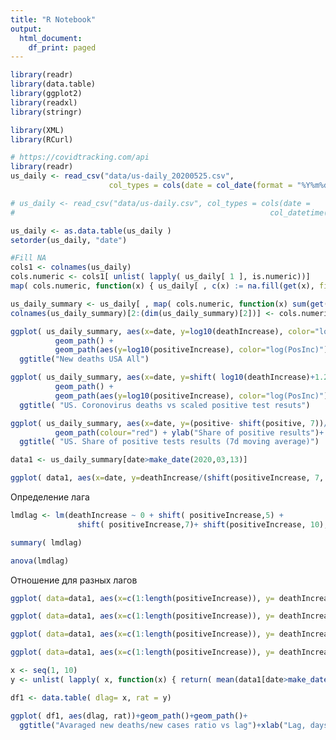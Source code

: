 ---
title: "R Notebook"
output:
  html_document:
    df_print: paged
---

```{r init}
library(readr)
library(data.table)
library(ggplot2)
library(readxl)
library(stringr)

library(XML)
library(RCurl)

```

```{r}
# https://covidtracking.com/api
library(readr)
us_daily <- read_csv("data/us-daily_20200525.csv",
                      col_types = cols(date = col_date(format = "%Y%m%d")))

# us_daily <- read_csv("data/us-daily.csv", col_types = cols(date = 
#                                                         col_datetime(format = "%m/%d/%Y %H:%M")))

us_daily <- as.data.table(us_daily )
setorder(us_daily, "date")

#Fill NA
cols1 <- colnames(us_daily)
cols.numeric <- cols1[ unlist( lapply( us_daily[ 1 ], is.numeric))]
map( cols.numeric, function(x) { us_daily[ , c(x) := na.fill(get(x), fill=0)]; x}) 

us_daily_summary <- us_daily[ , map( cols.numeric, function(x) sum(get(x))), by=date ]
colnames(us_daily_summary)[2:(dim(us_daily_summary)[2])] <- cols.numeric


```


```{r}
ggplot( us_daily_summary, aes(x=date, y=log10(deathIncrease), color="log(D)"))+
          geom_path() +
          geom_path(aes(y=log10(positiveIncrease), color="log(PosInc)"))+
  ggtitle("New deaths USA All")
```

```{r}
ggplot( us_daily_summary, aes(x=date, y=shift( log10(deathIncrease)+1.2, 7, type="lead"), color="log(D)+1.2, \nshifted 7 days backward"))+
          geom_path() +
          geom_path(aes(y=log10(positiveIncrease), color="log(PosInc)"))+
  ggtitle( "US. Coronovirus deaths vs scaled positive test resuts")

```

```{r}
ggplot( us_daily_summary, aes(x=date, y=(positive- shift(positive, 7))/(totalTestResults- shift(totalTestResults, 7))))+
          geom_path(colour="red") + ylab("Share of positive results")+
  ggtitle( "US. Share of positive tests results (7d moving average)")

```

```{r}
data1 <- us_daily_summary[date>make_date(2020,03,13)]

```

```{r}
ggplot( data1, aes(x=date, y=deathIncrease/(shift(positiveIncrease, 7, type="lead")+0.001), color="D"))+ geom_path() + ggtitle("US Ratio Death (7d shifted)/New Cases") + geom_s
```


Определение лага
```{r}
lmdlag <- lm(deathIncrease ~ 0 + shift( positiveIncrease,5) + 
               shift( positiveIncrease,7)+ shift(positiveIncrease, 10), data=data1)

summary( lmdlag)

anova(lmdlag)

```



Отношение для разных лагов
```{r}


ggplot( data=data1, aes(x=c(1:length(positiveIncrease)), y= deathIncrease/ shift( positiveIncrease, 5)))+ geom_path()

ggplot( data=data1, aes(x=c(1:length(positiveIncrease)), y= deathIncrease/ shift( positiveIncrease, 7)))+ geom_path()

ggplot( data=data1, aes(x=c(1:length(positiveIncrease)), y= deathIncrease/ shift( positiveIncrease, 10)))+ geom_path()

ggplot( data=data1, aes(x=c(1:length(positiveIncrease)), y= deathIncrease/ shift( positiveIncrease, 14)))+ geom_path()


```




```{r}
x <- seq(1, 10)
y <- unlist( lapply( x, function(x) { return( mean(data1[date>make_date( 2020, 03, 10), mean(deathIncrease/(shift(positiveIncrease, x)+0.001), na.rm=TRUE)]))}))

df1 <- data.table( dlag= x, rat = y)

ggplot( df1, aes(dlag, rat))+geom_path()+geom_path()+
  ggtitle("Avaraged new deaths/new cases ratio vs lag")+xlab("Lag, days")+ylab("Ratio")


```


